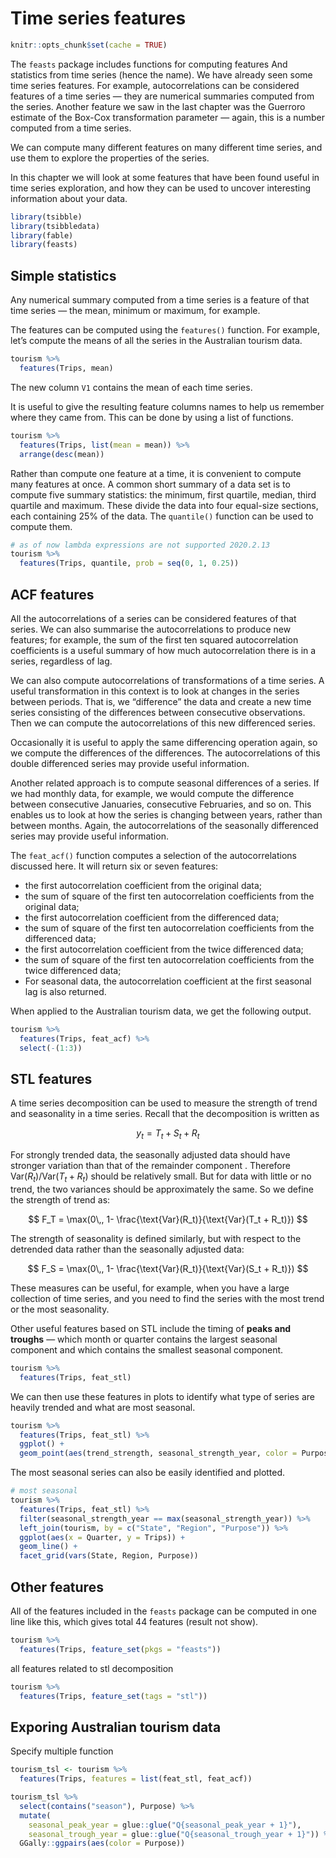 
# Time series features  

```r
knitr::opts_chunk$set(cache = TRUE)
```


The `feasts` package includes functions for computing features And statistics from time series (hence the name). We have already seen some time series features. For example, autocorrelations can be considered features of a time series — they are numerical summaries computed from the series. Another feature we saw in the last chapter was the Guerroro estimate of the Box-Cox transformation parameter — again, this is a number computed from a time series.

We can compute many different features on many different time series, and use them to explore the properties of the series.

In this chapter we will look at some features that have been found useful in time series exploration, and how they can be used to uncover interesting information about your data.

```r
library(tsibble)
library(tsibbledata)
library(fable)
library(feasts)
```


## Simple statistics   

Any numerical summary computed from a time series is a feature of that time series — the mean, minimum or maximum, for example.

The features can be computed using the `features()` function. For example, let’s compute the means of all the series in the Australian tourism data.  

```r
tourism %>% 
  features(Trips, mean)
```

The new column `V1` contains the mean of each time series.  

It is useful to give the resulting feature columns names to help us remember where they came from. This can be done by using a list of functions.  

```r
tourism %>% 
  features(Trips, list(mean = mean)) %>% 
  arrange(desc(mean))
```


Rather than compute one feature at a time, it is convenient to compute many features at once. A common short summary of a data set is to compute five summary statistics: the minimum, first quartile, median, third quartile and maximum. These divide the data into four equal-size sections, each containing 25% of the data. The `quantile()` function can be used to compute them.  

```r
# as of now lambda expressions are not supported 2020.2.13
tourism %>% 
  features(Trips, quantile, prob = seq(0, 1, 0.25))
```


## ACF features   


All the autocorrelations of a series can be considered features of that series. We can also summarise the autocorrelations to produce new features; for example, the sum of the first ten squared autocorrelation coefficients is a useful summary of how much autocorrelation there is in a series, regardless of lag.

We can also compute autocorrelations of transformations of a time series. A useful transformation in this context is to look at changes in the series between periods. That is, we “difference” the data and create a new time series consisting of the differences between consecutive observations. Then we can compute the autocorrelations of this new differenced series.

Occasionally it is useful to apply the same differencing operation again, so we compute the differences of the differences. The autocorrelations of this double differenced series may provide useful information.

Another related approach is to compute seasonal differences of a series. If we had monthly data, for example, we would compute the difference between consecutive Januaries, consecutive Februaries, and so on. This enables us to look at how the series is changing between years, rather than between months. Again, the autocorrelations of the seasonally differenced series may provide useful information.  

The `feat_acf()` function computes a selection of the autocorrelations discussed here. It will return six or seven features:


* the first autocorrelation coefficient from the original data;  
* the sum of square of the first ten autocorrelation coefficients from the original data;   
* the first autocorrelation coefficient from the differenced data;  
* the sum of square of the first ten autocorrelation coefficients from the differenced data;  
* the first autocorrelation coefficient from the twice differenced data;  
* the sum of square of the first ten autocorrelation coefficients from the twice differenced data;
* For seasonal data, the autocorrelation coefficient at the first seasonal lag is also returned.

When applied to the Australian tourism data, we get the following output.  


```r
tourism %>% 
  features(Trips, feat_acf) %>% 
  select(-(1:3))
```


## STL features  

A time series decomposition can be used to measure the strength of trend and seasonality in a time series. Recall that the decomposition is written as 

$$
y_t = T_t + S_t + R_t
$$

For strongly trended data, the seasonally adjusted data should have stronger variation than that of the remainder component . Therefore $\text{Var}(R_t) / \text{Var}(T_t + R_t)$ should be relatively small. But for data with little or no trend, the two variances should be approximately the same. So we define the strength of trend as: 

$$
F_T = \max(0\,, 1- \frac{\text{Var}(R_t)}{\text{Var}(T_t + R_t)})
$$

The strength of seasonality is defined similarly, but with respect to the detrended data rather than the seasonally adjusted data:

$$
F_S = \max(0\,, 1- \frac{\text{Var}(R_t)}{\text{Var}(S_t + R_t)})
$$

These measures can be useful, for example, when you have a large collection of time series, and you need to find the series with the most trend or the most seasonality.

Other useful features based on STL include the timing of **peaks and troughs** — which month or quarter contains the largest seasonal component and which contains the smallest seasonal component.

```r
tourism %>%
  features(Trips, feat_stl)
```

We can then use these features in plots to identify what type of series are heavily trended and what are most seasonal.

```r
tourism %>%
  features(Trips, feat_stl) %>%
  ggplot() + 
  geom_point(aes(trend_strength, seasonal_strength_year, color = Purpose))
```

The most seasonal series can also be easily identified and plotted.  

```r
# most seasonal 
tourism %>%
  features(Trips, feat_stl) %>%
  filter(seasonal_strength_year == max(seasonal_strength_year)) %>%
  left_join(tourism, by = c("State", "Region", "Purpose")) %>%
  ggplot(aes(x = Quarter, y = Trips)) + 
  geom_line() +
  facet_grid(vars(State, Region, Purpose))
```

## Other features  



All of the features included in the `feasts` package can be computed in one line like this, which gives total 44 features (result not show).  

```r
tourism %>% 
  features(Trips, feature_set(pkgs = "feasts"))
```

all features related to stl decomposition

```r
tourism %>% 
  features(Trips, feature_set(tags = "stl"))
```


## Exporing Australian tourism data  

Specify multiple function

```r
tourism_tsl <- tourism %>%
  features(Trips, features = list(feat_stl, feat_acf))
```


```r
tourism_tsl %>% 
  select(contains("season"), Purpose) %>% 
  mutate(
    seasonal_peak_year = glue::glue("Q{seasonal_peak_year + 1}"),
    seasonal_trough_year = glue::glue("Q{seasonal_trough_year + 1}")) %>%
  GGally::ggpairs(aes(color = Purpose))
```




